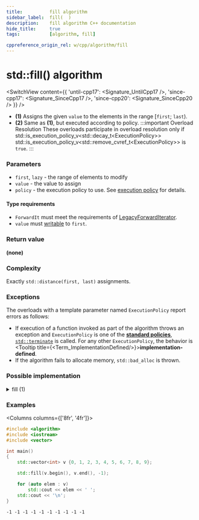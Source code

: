 ```yaml
---
title:			fill algorithm
sidebar_label:	fill(  )
description:	fill algorithm C++ documentation
hide_title:		true
tags:			[algorithm, fill]

cppreference_origin_rel: w/cpp/algorithm/fill
---
```



<!-- Terms -->


<!----------------- Codes ---------------------->


# std::fill() algorithm

<SwitchView content={{
	'until-cpp17': <Signature_UntilCpp17 />,
	'since-cpp17': <Signature_SinceCpp17 />,
	'since-cpp20': <Signature_SinceCpp20 />
}} />

- **(1)** Assigns the given `value` to the elements in the range [`first`; `last`).
- **(2)** Same as **(1)**, but executed according to policy.
	:::important Overload Resolution
	These overloads participate in overload resolution only if
	<Until v='cpp20'> std::is_execution_policy_v&lt;std::decay_t&lt;ExecutionPolicy&gt;&gt; </Until> <Since v='cpp20'>std::is_execution_policy_v&lt;std::remove_cvref_t&lt;ExecutionPolicy&gt;&gt;</Since> is <code>true</code>.
	:::

### Parameters

- `first`, `lazy` - the range of elements to modify
- `value` - the value to assign
- `policy` - the execution policy to use. See [execution policy](#) for details.

#### Type requirements
- `ForwardIt` must meet the requirements of [LegacyForwardIterator](/docs/named_req/LegacyForwardIterator).
- `value` must [writable]() to `first`.

### Return value

**(none)**

### Complexity

Exactly `std::distance(first, last)` assignments.

### Exceptions

The overloads with a template parameter named `ExecutionPolicy` report errors as follows:
- If execution of a function invoked as part of the algorithm throws an exception and `ExecutionPolicy` is one of the [**standard policies**](#), [`std::terminate`](#) is called.
	For any other `ExecutionPolicy`, the behavior is <Tooltip title={<Term_ImplementationDefined/>}>**implementation-defined**</Tooltip>.
- If the algorithm fails to allocate memory, `std::bad_alloc` is thrown.

### Possible implementation

<details>
<summary>fill (1)</summary>

```cpp

template<class ForwardIt, class T>
void fill(ForwardIt first, ForwardIt last, const T& value)
{
    for (; first != last; ++first)
        *first = value;
}
```

</details>

### Examples

<Columns columns={['8fr', '4fr']}>
<div>

```cpp title='Main.cpp' showLineNumbers
#include <algorithm>
#include <iostream>
#include <vector>

int main()
{
    std::vector<int> v {0, 1, 2, 3, 4, 5, 6, 7, 8, 9};

    std::fill(v.begin(), v.end(), -1);

    for (auto elem : v)
        std::cout << elem << ' ';
    std::cout << '\n';
}
```

</div>
<div>

```plaintext title="Output"
-1 -1 -1 -1 -1 -1 -1 -1 -1 -1
```

</div>
</Columns>
